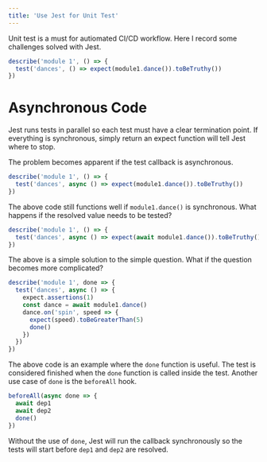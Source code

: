 ```yaml
---
title: 'Use Jest for Unit Test'
---
```


Unit test is a must for autiomated CI/CD workflow. Here I record some challenges solved with Jest.

```typescript
describe('module 1', () => {
  test('dances', () => expect(module1.dance()).toBeTruthy())
})
```

# Asynchronous Code

Jest runs tests in parallel so each test must have a clear termination point. If everything is synchronous, simply return an expect function will tell Jest where to stop.

The problem becomes apparent if the test callback is asynchronous.

```typescript
describe('module 1', () => {
  test('dances', async () => expect(module1.dance()).toBeTruthy())
})
```

The above code still functions well if `module1.dance()` is synchronous. What happens if the resolved value needs to be tested?

```typescript
describe('module 1', () => {
  test('dances', async () => expect(await module1.dance()).toBeTruthy())
})
```

The above is a simple solution to the simple question. What if the question becomes more complicated?

```typescript
describe('module 1', done => {
  test('dances', async () => {
    expect.assertions(1)
    const dance = await module1.dance()
    dance.on('spin', speed => {
      expect(speed).toBeGreaterThan(5)
      done()
    })
  })
})
```

The above code is an example where the `done` function is useful. The test is considered finished when the `done` function is called inside the test. Another use case of `done` is the `beforeAll` hook.

```typescript
beforeAll(async done => {
  await dep1
  await dep2
  done()
})
```

Without the use of `done`, Jest will run the callback synchronously so the tests will start before `dep1` and `dep2` are resolved.
